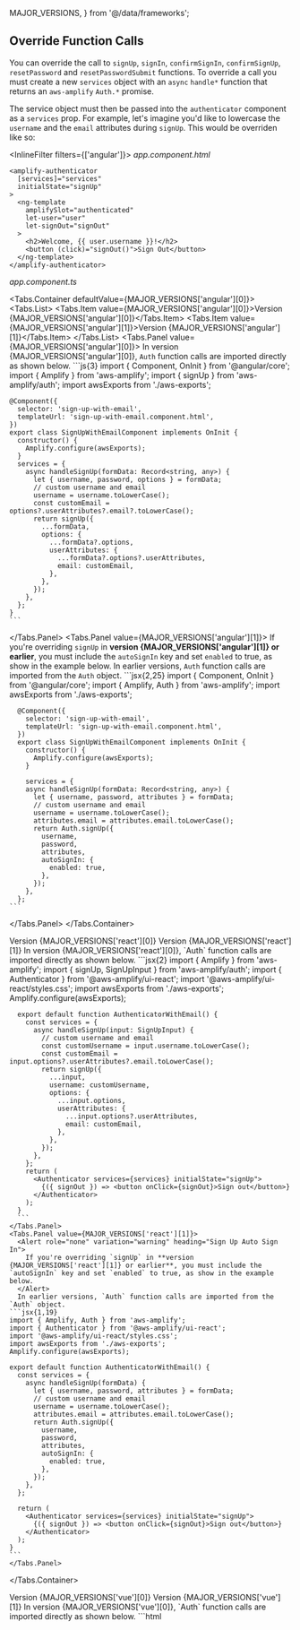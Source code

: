   MAJOR_VERSIONS,
} from '@/data/frameworks';

## Override Function Calls

You can override the call to `signUp`, `signIn`, `confirmSignIn`, `confirmSignUp`, `resetPassword` and `resetPasswordSubmit` functions.
To override a call you must create a new `services` object with an `async` `handle*` function that returns an `aws-amplify` `Auth.*` promise.

The service object must then be passed into the `authenticator` component as a `services` prop. For example, let's imagine you'd like to lowercase the `username` and the `email` attributes during `signUp`.
This would be overriden like so:

<InlineFilter filters={['angular']}>
_app.component.html_

```html{1}
<amplify-authenticator
  [services]="services"
  initialState="signUp"
>
  <ng-template
    amplifySlot="authenticated"
    let-user="user"
    let-signOut="signOut"
  >
    <h2>Welcome, {{ user.username }}!</h2>
    <button (click)="signOut()">Sign Out</button>
  </ng-template>
</amplify-authenticator>

```

_app.component.ts_

<Tabs.Container defaultValue={MAJOR_VERSIONS['angular'][0]}>
  <Tabs.List>
    <Tabs.Item value={MAJOR_VERSIONS['angular'][0]}>Version {MAJOR_VERSIONS['angular'][0]}</Tabs.Item>
    <Tabs.Item value={MAJOR_VERSIONS['angular'][1]}>Version {MAJOR_VERSIONS['angular'][1]}</Tabs.Item>
  </Tabs.List>
  <Tabs.Panel value={MAJOR_VERSIONS['angular'][0]}>
    In version {MAJOR_VERSIONS['angular'][0]}, `Auth` function calls are imported directly as shown below. 
    ```js{3}
    import { Component, OnInit } from '@angular/core';
    import { Amplify } from 'aws-amplify';
    import { signUp } from 'aws-amplify/auth';
    import awsExports from './aws-exports';

    @Component({
      selector: 'sign-up-with-email',
      templateUrl: 'sign-up-with-email.component.html',
    })
    export class SignUpWithEmailComponent implements OnInit {
      constructor() {
        Amplify.configure(awsExports);
      }
      services = {
        async handleSignUp(formData: Record<string, any>) {
          let { username, password, options } = formData;
          // custom username and email
          username = username.toLowerCase();
          const customEmail = options?.userAttributes?.email?.toLowerCase();
          return signUp({
            ...formData,
            options: {
              ...formData?.options,
              userAttributes: {
                ...formData?.options?.userAttributes,
                email: customEmail,
              },
            },
          });
        },
      };
    }
    ```
  </Tabs.Panel>
  <Tabs.Panel value={MAJOR_VERSIONS['angular'][1]}>
    <Alert role="none" variation="warning" heading="Sign Up Auto Sign In">
    If you're overriding `signUp` in **version {MAJOR_VERSIONS['angular'][1]} or earlier**, you must include the `autoSignIn` key and set `enabled` to true, as show in the example below.
    </Alert>
    In earlier versions, `Auth` function calls are imported from the `Auth` object.
    ```jsx{2,25}
      import { Component, OnInit } from '@angular/core';
      import { Amplify, Auth } from 'aws-amplify';
      import awsExports from './aws-exports';

      @Component({
        selector: 'sign-up-with-email',
        templateUrl: 'sign-up-with-email.component.html',
      })
      export class SignUpWithEmailComponent implements OnInit {
        constructor() {
          Amplify.configure(awsExports);
        }

        services = {
        async handleSignUp(formData: Record<string, any>) {
          let { username, password, attributes } = formData;
          // custom username and email
          username = username.toLowerCase();
          attributes.email = attributes.email.toLowerCase();
          return Auth.signUp({
            username,
            password,
            attributes,
            autoSignIn: {
              enabled: true,
            },
          });
        },
      };
    ```
  </Tabs.Panel>
</Tabs.Container>

</InlineFilter>
<InlineFilter filters={['react']}>
  <Tabs.Container defaultValue={MAJOR_VERSIONS['react'][0]}>
    <Tabs.List>
      <Tabs.Item value={MAJOR_VERSIONS['react'][0]}>Version {MAJOR_VERSIONS['react'][0]}</Tabs.Item>
      <Tabs.Item value={MAJOR_VERSIONS['react'][1]}>Version {MAJOR_VERSIONS['react'][1]}</Tabs.Item>
    </Tabs.List>
    <Tabs.Panel value={MAJOR_VERSIONS['react'][0]}>
      In version {MAJOR_VERSIONS['react'][0]}, `Auth` function calls are imported directly as shown below. 
      ```jsx{2}
      import { Amplify } from 'aws-amplify';
      import { signUp, SignUpInput } from 'aws-amplify/auth';
      import { Authenticator } from '@aws-amplify/ui-react';
      import '@aws-amplify/ui-react/styles.css';
      import awsExports from './aws-exports';
      Amplify.configure(awsExports);

      export default function AuthenticatorWithEmail() {
        const services = {
          async handleSignUp(input: SignUpInput) {
            // custom username and email
            const customUsername = input.username.toLowerCase();
            const customEmail = input.options?.userAttributes?.email.toLowerCase();
            return signUp({
              ...input,
              username: customUsername,
              options: {
                ...input.options,
                userAttributes: {
                  ...input.options?.userAttributes,
                  email: customEmail,
                },
              },
            });
          },
        };
        return (
          <Authenticator services={services} initialState="signUp">
            {({ signOut }) => <button onClick={signOut}>Sign out</button>}
          </Authenticator>
        );
      }
      ```
    </Tabs.Panel>
    <Tabs.Panel value={MAJOR_VERSIONS['react'][1]}>
      <Alert role="none" variation="warning" heading="Sign Up Auto Sign In">
        If you're overriding `signUp` in **version {MAJOR_VERSIONS['react'][1]} or earlier**, you must include the `autoSignIn` key and set `enabled` to true, as show in the example below.
      </Alert>
      In earlier versions, `Auth` function calls are imported from the `Auth` object.
    ```jsx{1,19}
    import { Amplify, Auth } from 'aws-amplify';
    import { Authenticator } from '@aws-amplify/ui-react';
    import '@aws-amplify/ui-react/styles.css';
    import awsExports from './aws-exports';
    Amplify.configure(awsExports);

    export default function AuthenticatorWithEmail() {
      const services = {
        async handleSignUp(formData) {
          let { username, password, attributes } = formData;
          // custom username and email
          username = username.toLowerCase();
          attributes.email = attributes.email.toLowerCase();
          return Auth.signUp({
            username,
            password,
            attributes,
            autoSignIn: {
              enabled: true,
            },
          });
        },
      };

      return (
        <Authenticator services={services} initialState="signUp">
          {({ signOut }) => <button onClick={signOut}>Sign out</button>}
        </Authenticator>
      );
    }
    ```
    </Tabs.Panel>
  </Tabs.Container>

</InlineFilter>
<InlineFilter filters={['vue']}>
  <Tabs.Container defaultValue={MAJOR_VERSIONS['vue'][0]}>
    <Tabs.List>
      <Tabs.Item value={MAJOR_VERSIONS['vue'][0]}>Version {MAJOR_VERSIONS['vue'][0]}</Tabs.Item>
      <Tabs.Item value={MAJOR_VERSIONS['vue'][1]}>Version {MAJOR_VERSIONS['vue'][1]}</Tabs.Item>
    </Tabs.List>
    <Tabs.Panel value={MAJOR_VERSIONS['vue'][0]}>
    In version {MAJOR_VERSIONS['vue'][0]}, `Auth` function calls are imported directly as shown below. 
    ```html
      <script setup lang="ts">
      import { Amplify } from 'aws-amplify';
      import { signUp } from 'aws-amplify/auth';
      import { Authenticator } from '@aws-amplify/ui-vue';
      import '@aws-amplify/ui-vue/styles.css';
      import aws_exports from './aws-exports';
      Amplify.configure(aws_exports);

      const services = {
        async handleSignUp(formData) {
          let { username, password, options } = formData;
          // custom username
          username = username.toLowerCase();
          const customEmail = options?.userAttributes?.email?.toLowerCase();
          return signUp({
            username,
            password,
            options: {
              ...formData?.options,
              userAttributes: {
                ...formData?.options?.userAttributes,
                email: customEmail,
              },
            },
          });
        },
      };
      </script>

      <template>
        <authenticator :services="services" initial-state="signUp">
          <template v-slot="{ user, signOut }">
            <h1>Hello {{ user.username }}!</h1>
            <button @click="signOut">Sign Out</button>
          </template>
        </authenticator>
      </template>
    ```
    </Tabs.Panel>
    <Tabs.Panel value={MAJOR_VERSIONS['vue'][1]}>
      <Alert role="none" variation="warning" heading="Sign Up Auto Sign In">
        If you're overriding `signUp` in **version {MAJOR_VERSIONS['vue'][1]} or earlier**, you must include the `autoSignIn` key and set `enabled` to true, as show in the example below.
      </Alert>
      In earlier versions, `Auth` function calls are imported from the `Auth` object.
      ```html{}
      <script setup lang="ts">
        import { Amplify, Auth } from 'aws-amplify';
        import { Authenticator } from '@aws-amplify/ui-vue';
        import '@aws-amplify/ui-vue/styles.css';
        import aws_exports from './aws-exports';
        Amplify.configure(aws_exports);

        const services = {
          async handleSignUp(formData) {
            let { username, password, attributes } = formData;
            // custom username
            username = username.toLowerCase();
            attributes.email = attributes.email.toLowerCase();
            return Auth.signUp({
              username,
              password,
              attributes,
              autoSignIn: {
                enabled: true,
              },
            });
          },
        };
      </script>

      <template>
        <authenticator :services="services" initial-state="signUp">
          <template v-slot="{ user, signOut }">
            <h1>Hello {{ user.username }}!</h1>
            <button @click="signOut">Sign Out</button>
          </template>
        </authenticator>
      </template>
      ```
    </Tabs.Panel>
  </Tabs.Container>

</InlineFilter>

Each `handle*` function will return the neccessary values you'll need to make the call to the `Auth` function call. Here is a table of each override function name, and the values returned from `formData`.
<Tabs.Container defaultValue={useLatestVersion()}>
  <Tabs.List>
    <Tabs.Item value={useLatestVersion()}>Version {useLatestVersion()}</Tabs.Item>
  <Tabs.Item value={usePrevVersion()}>Version {usePrevVersion()}</Tabs.Item>
  </Tabs.List>
  <Tabs.Panel value={useLatestVersion()}>
    <ResponsiveTable labelWidth="10rem">
      <TableHead>
        <TableRow>
          <TableCell as="th">Function Call</TableCell>
          <TableCell as="th">Override Name</TableCell>
          <TableCell as="th">formData Properties</TableCell>
        </TableRow>
      </TableHead>
      <TableBody>
        <TableRow>
          <ResponsiveTableCell label="Function Call">`signUp`</ResponsiveTableCell>
          <ResponsiveTableCell label="Override Name">`handleSignUp`</ResponsiveTableCell>
          <ResponsiveTableCell label="formData Properties">`{username, password}`</ResponsiveTableCell>
        </TableRow>
        <TableRow>
          <ResponsiveTableCell label="Function Call">`signIn`</ResponsiveTableCell>
          <ResponsiveTableCell label="Override Name">`handleSignIn` </ResponsiveTableCell>
          <ResponsiveTableCell label="formData Properties">`{username, password}`</ResponsiveTableCell>
        </TableRow>
        <TableRow>
          <ResponsiveTableCell label="Function Call">`confirmSignIn`</ResponsiveTableCell>
          <ResponsiveTableCell label="Override Name">`handleConfirmSignIn`</ResponsiveTableCell>
          <ResponsiveTableCell label="formData Properties">`{challengeResponse}`</ResponsiveTableCell>
        </TableRow>
        <TableRow>
          <ResponsiveTableCell label="Function Call">`confirmSignUp`</ResponsiveTableCell>
          <ResponsiveTableCell label="Override Name">`handleConfirmSignUp`</ResponsiveTableCell>
          <ResponsiveTableCell label="formData Properties">`{username, confirmationCode}`</ResponsiveTableCell>
        </TableRow>
        <TableRow>
          <ResponsiveTableCell label="Function Call">`resetPassword`</ResponsiveTableCell>
          <ResponsiveTableCell label="Override Name">`handleResetPassword`</ResponsiveTableCell>
          <ResponsiveTableCell label="formData Properties">`{username}`</ResponsiveTableCell>
        </TableRow>
        <TableRow>
          <ResponsiveTableCell label="Function Call">`confirmResetPassword`</ResponsiveTableCell>
          <ResponsiveTableCell label="Override Name">`handleConfirmResetPassword`</ResponsiveTableCell>
          <ResponsiveTableCell label="formData Properties">`{username, newPassword, confirmationCode}`</ResponsiveTableCell>
        </TableRow>
      </TableBody>
    </ResponsiveTable>
  </Tabs.Panel>
  <Tabs.Panel value={usePrevVersion()}>
  <ResponsiveTable labelWidth="10rem">
    <TableHead>
      <TableRow>
        <TableCell as="th">Function Call</TableCell>
        <TableCell as="th">Override Name</TableCell>
        <TableCell as="th">formData Properties</TableCell>
      </TableRow>
    </TableHead>
      <TableBody>
        <TableRow>
          <ResponsiveTableCell label="Function Call">`Auth.signUp`</ResponsiveTableCell>
          <ResponsiveTableCell label="Override Name">`handleSignUp`</ResponsiveTableCell>
          <ResponsiveTableCell label="formData Properties">`{username, password, attributes }`</ResponsiveTableCell>
        </TableRow>
        <TableRow>
          <ResponsiveTableCell label="Function Call">`Auth.signIn`</ResponsiveTableCell>
          <ResponsiveTableCell label="Override Name">`handleSignIn` </ResponsiveTableCell>
          <ResponsiveTableCell label="formData Properties">`{username, password}`</ResponsiveTableCell>
        </TableRow>
        <TableRow>
          <ResponsiveTableCell label="Function Call">`Auth.confirmSignIn`</ResponsiveTableCell>
          <ResponsiveTableCell label="Override Name">`handleConfirmSignIn`</ResponsiveTableCell>
          <ResponsiveTableCell label="formData Properties">`{user, code, mfaType}`</ResponsiveTableCell>
        </TableRow>
        <TableRow>
          <ResponsiveTableCell label="Function Call">`Auth.confirmSignUp`</ResponsiveTableCell>
          <ResponsiveTableCell label="Override Name">`handleConfirmSignUp`</ResponsiveTableCell>
          <ResponsiveTableCell label="formData Properties">`{username, code}`</ResponsiveTableCell>
        </TableRow>
        <TableRow>
          <ResponsiveTableCell label="Function Call">`Auth.forgotPassword`</ResponsiveTableCell>
          <ResponsiveTableCell label="Override Name">`handleForgotPassword`</ResponsiveTableCell>
          <ResponsiveTableCell label="formData Properties">`{username}`</ResponsiveTableCell>
        </TableRow>
        <TableRow>
          <ResponsiveTableCell label="Function Call">`Auth.forgotPasswordSubmit`</ResponsiveTableCell>
          <ResponsiveTableCell label="Override Name">`handleForgotPasswordSubmit`</ResponsiveTableCell>
          <ResponsiveTableCell label="formData Properties">`{username, code, password}`</ResponsiveTableCell>
        </TableRow>
      </TableBody>
    </ResponsiveTable>
  </Tabs.Panel>
</Tabs.Container>

